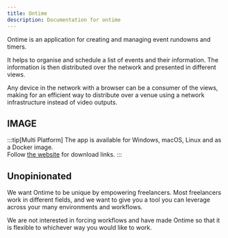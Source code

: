 ```yaml
---
title: Ontime
description: Documentation for ontime
---
```


Ontime is an application for creating and managing event rundowns and timers.

It helps to organise and schedule a list of events and their information. The information is then distributed over the network and presented in different views.

Any device in the network with a browser can be a consumer of the views, making for an efficient way to distribute over a venue using a network infrastructure instead of video outputs.

## IMAGE

:::tip[Multi Platform]
The app is available for Windows, macOS, Linux and as a Docker image. \
Follow [the website](https://www.getontime.no) for download links.
:::

## Unopinionated

We want Ontime to be unique by empowering freelancers.
Most freelancers work in different fields, and we want to give you a tool you can leverage across your many environments and workflows.

We are not interested in forcing workflows and have made Ontime so that it is flexible to whichever way you would like to work.
